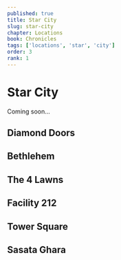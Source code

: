 ```yaml
---
published: true
title: Star City
slug: star-city
chapter: Locations
book: Chronicles
tags: ['locations', 'star', 'city']
order: 3
rank: 1
---
```



# Star City

<Callout emoji="👷🛠️" heading="More Content is coming..." color="yellow.500">
    Coming soon...
</Callout>

## Diamond Doors

## Bethlehem

## The 4 Lawns

## Facility 212

## Tower Square

## Sasata Ghara
